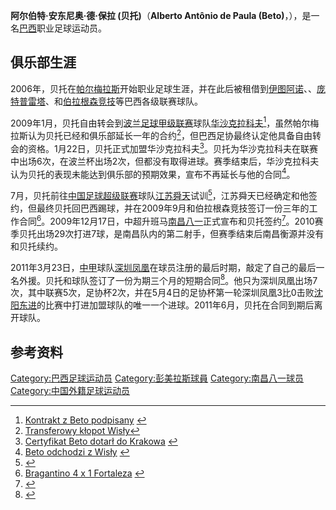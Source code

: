 {{noteTA
|G1=足球
|1=zh-hans:帕尔梅拉斯;zh-hk:彭美拉斯;zh-tw:帕梅拉斯;
|2=zh-hans:尤文图斯竞技;zh-hk:祖雲達斯體育;zh-tw:尤文圖斯競技;
|3=zh-hans:庞特普雷塔;zh-hk:邦迪比達;zh-tw:龐特普雷塔;
|4=zh-hans:伯拉根森竞技;zh-hk:巴幹天奴體育;zh-tw:伯拉根森競技;
|5=zh-hans:华沙克拉科夫;zh-hk:克拉科夫;zh-tw:維斯瓦克拉科夫;
}}
{{Football player infobox 
| playername = 贝托
| image = 
| fullname = Alberto Antônio de Paula
| height = {{height|m=1.88}}
| dateofbirth = {{Birth date and age|1987|5|31|mf=y}} 
| cityofbirth = [[瓜鲁柳斯|瓜鲁由斯]] 
| countryofbirth = {{BRA}} 
| currentclub  = 
| clubnumber = 
| position = [[前锋_(足球)|前锋]]
| youthyears = 2002-2006
| youthclubs = [[帕尔梅拉斯足球俱乐部|帕尔梅拉斯]]
| years = 2006-2008 <br> 2006-2008 <br> 2006 <br> 2007 <br>2007 <br> 2008 <br> 2008 <br> 2008 <br> 2009 <br> 2009 <br> 2010 <br> 2011
| clubs = [[帕尔梅拉斯足球俱乐部|帕尔梅拉斯]] <br> [[帕尔梅拉斯足球俱乐部|帕尔梅拉斯B]] <br> →[[伊圖諾足球會|伊图阿诺]](租借) <br> →{{tsl|en|Clube Atlético Juventus||尤文图斯竞技}}(租借)<br> →[[邦迪比達|庞特普雷塔]](租借)<br> →[[伊圖諾足球會|伊图阿诺]](租借)<br> →{{tsl|en|América Futebol Clube (SP)||美洲}}(租借)<br> →[[布拉甘蒂诺竞技俱乐部|伯拉根森竞技]](租借)<br>[[维斯瓦克拉科夫足球俱乐部|华沙克拉科夫]]<br> [[布拉甘蒂诺竞技俱乐部|伯拉根森竞技]]<br>[[南昌八一|南昌八一]]<br>[[深圳凤凰|深圳凤凰]]  
| caps(goals) = {{0}}2 {{0}}(0) <br> 21 (16) <br> {{0}}5 {{0}}(0) <br> {{0}}3 {{0}}(0) <br> 10 {{0}}(0) <br> {{0}}3 {{0}}(0) <br> {{0}}4 {{0}}(1) <br> {{0}}4 {{0}}(1) <br> {{0}}6 {{0}}(0) <br> {{0}}7 {{0}}(0) <br> 29 {{0}}(7)<br> {{0}}5 {{0}}(0)
| nationalyears = 2005 <br> 2006
| nationalteam = 巴西U18 <br> 巴西U20
| nationalcaps(goals) = 3 (2) <br> 3 (0)
| pcupdate = 2011年6月22日
| ntupdate = 2009年12月31日
}}
'''阿尔伯特·安东尼奥·德·保拉 (贝托)'''（'''Alberto Antônio de Paula (Beto)'''，{{bd|1987年|5月31日|||D}}），是一名[[巴西|巴西]]职业足球运动员。

==俱乐部生涯==
2006年，贝托在[[帕尔梅拉斯足球俱乐部|帕尔梅拉斯]]开始职业足球生涯，并在此后被租借到[[伊圖諾足球會|伊图阿诺]]、{{tsl|en|Clube Atlético Juventus||尤文图斯竞技}}、[[邦迪比達|庞特普雷塔]]、{{tsl|en|América Futebol Clube (SP)||美洲}}和[[布拉甘蒂诺竞技俱乐部|伯拉根森竞技]]等巴西各级联赛球队。

2009年1月，贝托自由转会到[[波兰足球甲级联赛|波兰足球甲级联赛]]球队[[维斯瓦克拉科夫足球俱乐部|华沙克拉科夫]]<ref>[http://www.wisla.krakow.pl/pl/aktualnosci/Kontrakt_z_Beto_podpisany Kontrakt z Beto podpisany] {{Wayback|url=http://www.wisla.krakow.pl/pl/aktualnosci/Kontrakt_z_Beto_podpisany |date=20160326061035 }}{{pl}}</ref>，虽然帕尔梅拉斯认为贝托已经和俱乐部延长一年的合约<ref>[http://ekstraklasa.tv/ekstraklasa/1,91670,6155195,transferowy_klopot_wisly.html Transferowy kłopot Wisły]{{dead link|date=2018年5月 |bot=InternetArchiveBot |fix-attempted=yes }}{{pl}}</ref>，但巴西足协最终认定他具备自由转会的资格。1月22日，贝托正式加盟华沙克拉科夫<ref>[http://www.11.pl/ekstraklasa/certyfikat_beto_dotarl_do_krakowa Certyfikat Beto dotarł do Krakowa] {{Wayback|url=http://www.11.pl/ekstraklasa/certyfikat_beto_dotarl_do_krakowa |date=20190603172835 }}{{pl}}</ref>。贝托为华沙克拉科夫在联赛中出场6次，在波兰杯出场2次，但都没有取得进球。赛季结束后，华沙克拉科夫认为贝托的表现未能达到俱乐部的预期效果，宣布不再延长与他的合同<ref>[http://www.wisla.krakow.pl/pl/aktualnosci/beto_odchodzi_z_wisly Beto odchodzi z Wisły] {{Wayback|url=http://www.wisla.krakow.pl/pl/aktualnosci/beto_odchodzi_z_wisly |date=20090825104429 }}{{pl}}</ref>。

7月，贝托前往[[中国足球超级联赛|中国足球超级联赛]]球队[[江苏舜天足球俱乐部|江苏舜天]]试训<ref>{{Cite web |url=http://sports.sina.com.cn/j/2009-07-21/09504492006.shtml |title=舜天引援瞄准南美射手 22岁空霸曾是巴西国青前锋 |access-date=2010-01-06 |archive-date=2019-06-08 |archive-url=https://web.archive.org/web/20190608043251/http://sports.sina.com.cn/j/2009-07-21/09504492006.shtml |dead-url=no }}</ref>，江苏舜天已经确定和他签约，但最终贝托回巴西踢球，并在2009年9月和伯拉根森竞技签订一份三年的工作合同<ref>[http://www.futebolinterior.com.br/news.php?id_news=102948&id_clube=28 Bragantino 4 x 1 Fortaleza] {{Wayback|url=http://www.futebolinterior.com.br/news.php?id_news=102948&id_clube=28 |date=20190713091952 }}{{pt}}</ref>。2009年12月17日，中超升班马[[南昌八一|南昌八一]]正式宣布和贝托签约<ref>{{Cite web |url=http://sports.xinmin.cn/2009/12/18/3108513.html |title=南昌300万美元购强援 新中锋曾入选巴西国青 |access-date=2010-01-06 |archive-date=2016-03-04 |archive-url=https://web.archive.org/web/20160304132908/http://sports.xinmin.cn/2009/12/18/3108513.html |dead-url=no }}</ref>。2010赛季贝托出场29次打进7球，是南昌队内的第二射手，但赛季结束后南昌衡源并没有和贝托续约。

2011年3月23日，[[中甲|中甲]]球队[[深圳凤凰|深圳凤凰]]在球员注册的最后时期，敲定了自己的最后一名外援。贝托和球队签订了一份为期三个月的短期合同<ref>{{cite web|title=深圳凤凰仓促组队 闪电签约南昌射手租借曹添堡|url=http://sports.sohu.com/20110324/n279966409.shtml|access-date=2011-12-12|archive-date=2019-06-05|archive-url=https://web.archive.org/web/20190605043721/http://sports.sohu.com/20110324/n279966409.shtml|dead-url=no}}</ref>。他只为深圳凤凰出场7次，其中联赛5次，足协杯2次，并在5月4日的足协杯第一轮深圳凤凰3比0击败[[沈阳东进|沈阳东进]]的比赛中打进加盟球队的唯一一个进球。2011年6月，贝托在合同到期后离开球队。

==参考资料==
{{reflist}}

{{DEFAULTSORT:Beto}}

{{2011年中甲分类名单深圳凤凰}}

[[Category:巴西足球运动员|Category:巴西足球运动员]]
[[Category:彭美拉斯球員|Category:彭美拉斯球員]]
[[Category:南昌八一球员|Category:南昌八一球员]]
[[Category:中国外籍足球运动员|Category:中国外籍足球运动员]]